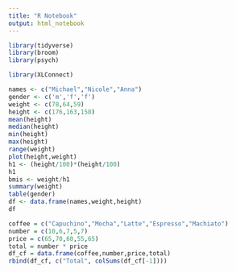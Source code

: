 ```yaml
---
title: "R Notebook"
output: html_notebook
---
```

```r
library(tidyverse)
library(broom)
library(psych)
```

```r
library(XLConnect)
```

```r
names <- c("Michael","Nicole","Anna")
gender <- c('m','f','f')
weight <- c(78,64,59)
height <- c(176,163,158)
mean(height)
median(height)
min(height)
max(height)
range(weight)
plot(height,weight)
h1 <- (height/100)*(height/100)
h1
bmis <- weight/h1
summary(weight)
table(gender)
df <- data.frame(names,weight,height)
df
```

```r
coffee = c("Capuchino","Mocha","Latte","Espresso","Machiato")
number = c(10,6,7,5,7)
price = c(65,70,60,55,65)
total = number * price
df_cf = data.frame(coffee,number,price,total)
rbind(df_cf, c("Total", colSums(df_cf[-1])))
```


